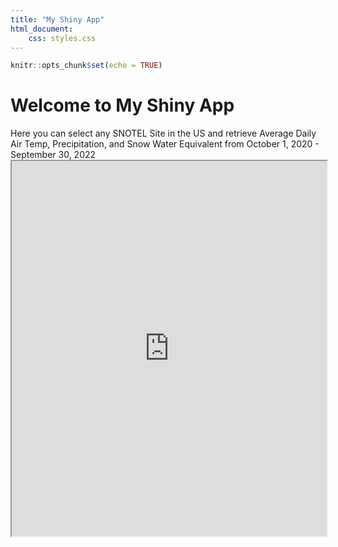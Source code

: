 ```yaml
---
title: "My Shiny App"
html_document:
    css: styles.css
---
```


```r
knitr::opts_chunk$set(echo = TRUE)
```



<body>
  <h1>Welcome to My Shiny App</h1>
  <h7>Here you can select any SNOTEL Site in the US and retrieve Average Daily Air Temp, Precipitation, and Snow Water Equivalent from October 1, 2020 - September 30, 2022</h7>
<iframe src="https://wamclean.shinyapps.io/app-1/" width="100%" height="600px"></iframe>
</body>